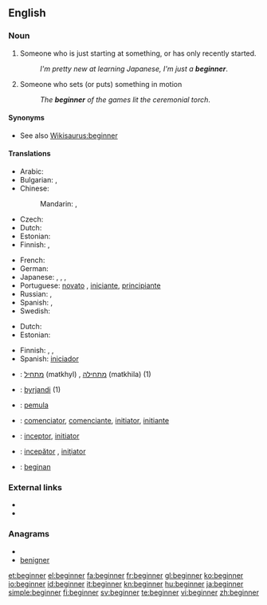 ==English==

===Noun===
{{en-noun}}

# Someone who is just starting at something, or has only recently started.
#: ''I'm pretty new at learning Japanese, I'm just a '''beginner'''''.
# Someone who sets (or puts) something in motion
#: ''The '''beginner''' of the games lit the ceremonial torch''.

====Synonyms====
* See also [[Wikisaurus:beginner]]

====Translations====
{{trans-top|someone who just recently started}}
* Arabic: {{t|ar|مبتدئ|m|tr=muntadi'|sc=Arab}}
* Bulgarian: {{t|bg|начинаещ|m|tr=nachinaješt|sc=Cyrl}},  {{t|bg|новак|m|tr=novak|sc=Cyrl}}
* Chinese:
*: Mandarin: {{t|zh|初學者|sc=Hani}},  {{t|zh|初学者|tr=chūxuézhě|sc=Hani}}
* Czech: {{t-|cs|začátečník|m}}
* Dutch: {{t-|nl|beginner|m}}
* Estonian: {{t-|et|algaja}}
* Finnish: {{t+|fi|aloittelija}}, {{t-|fi|vasta-alkaja}}
{{trans-mid}}
* French: {{t+|fr|débutant|m}}
* German: {{t+|de|Anfänger|m}}
* Japanese: {{t|ja|初心者|tr=しょしんしゃ, shoshinsha|sc=Jpan}},  {{t|ja|初学者|tr=しょがくしゃ, shogakusha|sc=Jpan}},  {{t|ja|ビギナー |tr=biginā|sc=Jpan}},  {{t|ja|新参|tr=しんざん, shinzan|sc=Jpan}}
* Portuguese: [[novato]] {{m}}, [[iniciante]], [[principiante]]
* Russian: {{t|ru|начинающий|m|tr=nachinájuščij|sc=Cyrl}},  {{t|ru|новичок|m|tr=novičók|sc=Cyrl}}
* Spanish: {{t+|es|principiante}}, {{t-|es|iniciado}}
* Swedish: {{t+|sv|nybörjare|c}}
{{trans-bottom}}

{{trans-top|someone who sets something in motion}}
* Dutch: {{t-|nl|starter}}
* Estonian: {{t-|et|alustaja}}
{{trans-mid}}
* Finnish: {{t+|fi|avaaja}}, {{t-|fi|aloittaja}},  {{t+|fi|alkuunpanija}}
* Spanish: [[iniciador]]
{{trans-bottom}}

{{checktrans-top}}
* {{ttbc|Hebrew}}: [[מתחיל]] (matkhyl) {{m}}, [[מתחילה]] (matkhila) {{f}} (1)
* {{ttbc|Icelandic}}: [[byrjandi]] {{m}} (1)
* {{ttbc|Indonesian}}: [[mula|pemula]]
* {{ttbc|Interlingua}}: [[comenciator]], [[comenciante]], [[initiator]], [[initiante]]
* {{ttbc|Latin}}: [[inceptor]], [[initiator]]
* {{ttbc|Romanian}}: [[incepător]] {{m}}, [[iniţiator]] {{m}}
* {{ttbc|Volapük}}: [[beginan]]
{{checktrans-bottom}}

===External links===
* {{R:Webster 1913}}
* {{R:Century 1911}}

===Anagrams===
* {{alphagram|beeginnr}}
* [[benigner#English|benigner]]

[[et:beginner]]
[[el:beginner]]
[[fa:beginner]]
[[fr:beginner]]
[[gl:beginner]]
[[ko:beginner]]
[[io:beginner]]
[[id:beginner]]
[[it:beginner]]
[[kn:beginner]]
[[hu:beginner]]
[[ja:beginner]]
[[simple:beginner]]
[[fi:beginner]]
[[sv:beginner]]
[[te:beginner]]
[[vi:beginner]]
[[zh:beginner]]